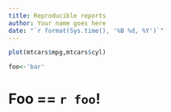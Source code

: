```yaml
---
title: Reproducible reports
author: Your name goes here
date: "`r format(Sys.time(), '%B %d, %Y')`"
---
```




```r
plot(mtcars$mpg,mtcars$cyl)

foo<-'bar'
```


# Foo == `r foo`!
